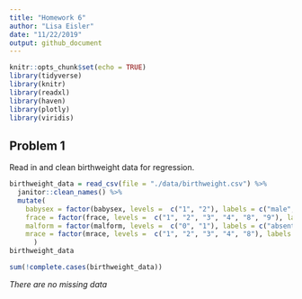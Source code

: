 ```yaml
---
title: "Homework 6"
author: "Lisa Eisler"
date: "11/22/2019"
output: github_document
---
```


```r
knitr::opts_chunk$set(echo = TRUE)
library(tidyverse)
library(knitr)
library(readxl)
library(haven)
library(plotly)
library(viridis)
```

## Problem 1

Read in and clean birthweight data for regression.

```r
birthweight_data = read_csv(file = "./data/birthweight.csv") %>% 
  janitor::clean_names() %>%
  mutate(
    babysex = factor(babysex, levels =  c("1", "2"), labels = c("male", "female")),
    frace = factor(frace, levels =  c("1", "2", "3", "4", "8", "9"), labels = c("white", "black", "asian", "puerto rican", "other", "unknown")),
    malform = factor(malform, levels =  c("0", "1"), labels = c("absent", "present")),
    mrace = factor(mrace, levels =  c("1", "2", "3", "4", "8"), labels = c("white", "black", "asian", "puerto rican", "other"))     
      )
birthweight_data
```

```r
sum(!complete.cases(birthweight_data))
```

*There are no missing data*